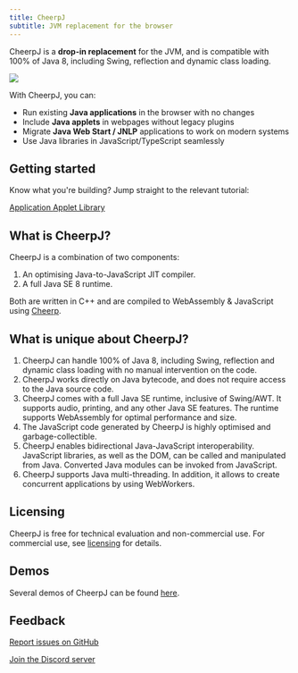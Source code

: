 ```yaml
---
title: CheerpJ
subtitle: JVM replacement for the browser
---
```



<LatestBlogPostPill />

CheerpJ is a **drop-in replacement** for the JVM, and is compatible with 100% of Java 8, including Swing, reflection and dynamic class loading.

![](/cheerpj2/assets/cheerpj_visual_2.png)

With CheerpJ, you can:

- Run existing **Java applications** in the browser with no changes
- Include **Java applets** in webpages without legacy plugins
- Migrate **Java Web Start / JNLP** applications to work on modern systems
- Use Java libraries in JavaScript/TypeScript seamlessly

## Getting started

Know what you're building? Jump straight to the relevant tutorial:

<div class="not-prose grid grid-cols-2 font-medium gap-2 text-stone-100">
	<a
		href="/cheerpj3/getting-started/Java-app"
		class="px-8 py-6 bg-stone-800 hover:bg-stone-700 text-lg"
	>
		Application
	</a>
	<a
		href="/cheerpj3/getting-started/Java-applet"
		class="px-8 py-6 bg-stone-800 hover:bg-stone-700 text-lg"
	>
		Applet
	</a>
	<a
		href="/cheerpj3/getting-started/Java-library"
		class="px-8 py-6 bg-stone-800 hover:bg-stone-700 text-lg"
	>
		Library
	</a>
</div>

## What is CheerpJ?

CheerpJ is a combination of two components:

1. An optimising Java-to-JavaScript JIT compiler.
2. A full Java SE 8 runtime.

Both are written in C++ and are compiled to WebAssembly & JavaScript using [Cheerp](/cheerp).

## What is unique about CheerpJ?

1. CheerpJ can handle 100% of Java 8, including Swing, reflection and dynamic class loading with no manual intervention on the code.
2. CheerpJ works directly on Java bytecode, and does not require access to the Java source code.
3. CheerpJ comes with a full Java SE runtime, inclusive of Swing/AWT. It supports audio, printing, and any other Java SE features. The runtime supports WebAssembly for optimal performance and size.
4. The JavaScript code generated by CheerpJ is highly optimised and garbage-collectible.
5. CheerpJ enables bidirectional Java-JavaScript interoperability. JavaScript libraries, as well as the DOM, can be called and manipulated from Java. Converted Java modules can be invoked from JavaScript.
6. CheerpJ supports Java multi-threading. In addition, it allows to create concurrent applications by using WebWorkers.

## Licensing

CheerpJ is free for technical evaluation and non-commercial use. For commercial use, see [licensing](https://cheerpj.com/licensing/) for details.

## Demos

Several demos of CheerpJ can be found [here](https://leaningtech.com/demo/).

## Feedback

[Report issues on GitHub](https://github.com/leaningtech/cheerpj-meta/issues)

[Join the Discord server](https://discord.leaningtech.com/)
